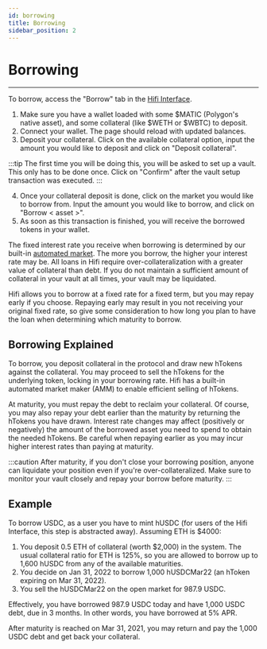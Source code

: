 ```yaml
---
id: borrowing
title: Borrowing
sidebar_position: 2
---
```



# Borrowing

<YouTubeEmbed embedId="SAQF9Fca8D8"/>

---

To borrow, access the "Borrow" tab in the [Hifi Interface](https://app.hifi.finance).

1. Make sure you have a wallet loaded with some $MATIC (Polygon's native asset), and some collateral (like $WETH or $WBTC) to deposit.
2. Connect your wallet. The page should reload with updated balances.
3. Deposit your collateral. Click on the available collateral option, input the amount you would like to deposit and click on "Deposit collateral".

:::tip
The first time you will be doing this, you will be asked to set up a vault. This only has to be done once. Click on "Confirm" after the vault setup transaction was executed.
:::

4. Once your collateral deposit is done, click on the market you would like to borrow from. Input the amount you would like to borrow, and click on "Borrow < asset >".
5. As soon as this transaction is finished, you will receive the borrowed tokens in your wallet.

The fixed interest rate you receive when borrowing is determined by our built-in [automated
market](../technical-reference/market-making/hifi-pool.md). The more you borrow, the higher your interest rate may be. All loans in Hifi require over-collateralization with a greater value of collateral than debt. If you do not maintain a sufficient amount of collateral in your vault at all times, your vault may be liquidated.

Hifi allows you to borrow at a fixed rate for a fixed term, but you may repay early if you choose. Repaying early may result in you not receiving your original fixed rate, so give some consideration to how long you plan to have the loan when determining which maturity to borrow.

## Borrowing Explained

To borrow, you deposit collateral in the protocol and draw new hTokens against the collateral. You may proceed to sell
the hTokens for the underlying token, locking in your borrowing rate. Hifi has a built-in automated market maker (AMM) to enable efficient selling of hTokens.

At maturity, you must repay the debt to reclaim your collateral. Of course, you may also repay your debt earlier than the maturity by returning the hTokens you have drawn. Interest rate changes may affect (positively or negatively) the amount of the borrowed asset you need to spend to obtain the needed hTokens. Be careful when repaying earlier as you may incur higher interest rates than paying at maturity.

:::caution
After maturity, if you don't close your borrowing position, anyone can liquidate your position even if you're
over-collateralized. Make sure to monitor your vault closely and repay your borrow before maturity.
:::

## Example

To borrow USDC, as a user you have to mint hUSDC (for users of the Hifi Interface, this step is abstracted away).
Assuming ETH is $4000:

1. You deposit 0.5 ETH of collateral (worth $2,000) in the system. The usual collateral ratio for ETH is 125%, so you are allowed to
   borrow up to 1,600 hUSDC from any of the available maturities.
2. You decide on Jan 31, 2022 to borrow 1,000 hUSDCMar22 (an hToken expiring on Mar 31, 2022).
3. You sell the hUSDCMar22 on the open market for 987.9 USDC.

Effectively, you have borrowed 987.9 USDC today and have 1,000 USDC debt, due in 3 months. In other words, you have
borrowed at 5% APR.

After maturity is reached on Mar 31, 2021, you may return and pay the 1,000 USDC debt and get back your collateral.
